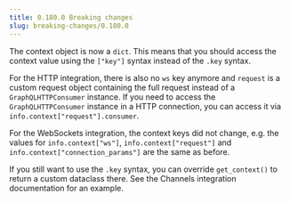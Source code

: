 ```yaml
---
title: 0.180.0 Breaking changes
slug: breaking-changes/0.180.0
---
```



The context object is now a `dict`. This means that you should access the
context value using the `["key"]` syntax instead of the `.key` syntax.

For the HTTP integration, there is also no `ws` key anymore and `request` is a
custom request object containing the full request instead of a
`GraphQLHTTPConsumer` instance. If you need to access the `GraphQLHTTPConsumer`
instance in a HTTP connection, you can access it via
`info.context["request"].consumer`.

For the WebSockets integration, the context keys did not change, e.g. the values
for `info.context["ws"]`, `info.context["request"]` and
`info.context["connection_params"]` are the same as before.

If you still want to use the `.key` syntax, you can override `get_context()` to
return a custom dataclass there. See the Channels integration documentation for
an example.
